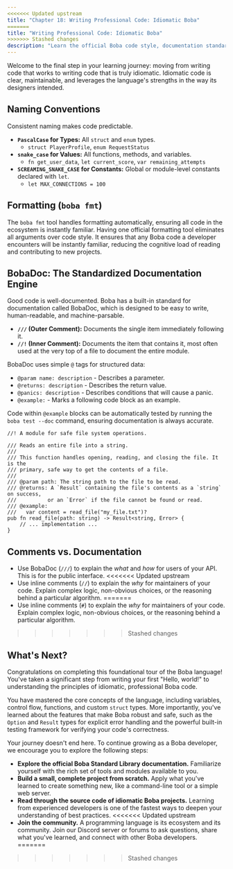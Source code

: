 ```yaml
---
<<<<<<< Updated upstream
title: "Chapter 18: Writing Professional Code: Idiomatic Boba"
=======
title: "Writing Professional Code: Idiomatic Boba"
>>>>>>> Stashed changes
description: "Learn the official Boba code style, documentation standards, and the philosophy behind them."
---
```


Welcome to the final step in your learning journey: moving from writing code that works to writing code that is truly idiomatic. Idiomatic code is clear, maintainable, and leverages the language's strengths in the way its designers intended.

## Naming Conventions

Consistent naming makes code predictable.

- **`PascalCase` for Types:** All `struct` and `enum` types.
  - `struct PlayerProfile`, `enum RequestStatus`
- **`snake_case` for Values:** All functions, methods, and variables.
  - `fn get_user_data`, `let current_score`, `var remaining_attempts`
- **`SCREAMING_SNAKE_CASE` for Constants:** Global or module-level constants declared with `let`.
  - `let MAX_CONNECTIONS = 100`

## Formatting (`boba fmt`)

The `boba fmt` tool handles formatting automatically, ensuring all code in the ecosystem is instantly familiar. Having one official formatting tool eliminates all arguments over code style. It ensures that any Boba code a developer encounters will be instantly familiar, reducing the cognitive load of reading and contributing to new projects.

## BobaDoc: The Standardized Documentation Engine

Good code is well-documented. Boba has a built-in standard for documentation called BobaDoc, which is designed to be easy to write, human-readable, and machine-parsable.

-   **`///` (Outer Comment):** Documents the single item immediately following it.
-   **`//!` (Inner Comment):** Documents the item that contains it, most often used at the very top of a file to document the entire module.

BobaDoc uses simple `@` tags for structured data:

-   `@param name: description` - Describes a parameter.
-   `@returns: description` - Describes the return value.
-   `@panics: description` - Describes conditions that will cause a panic.
-   `@example:` - Marks a following code block as an example.

Code within `@example` blocks can be automatically tested by running the `boba test --doc` command, ensuring documentation is always accurate.

```boba
//! A module for safe file system operations.

/// Reads an entire file into a string.
///
/// This function handles opening, reading, and closing the file. It is the
/// primary, safe way to get the contents of a file.
///
/// @param path: The string path to the file to be read.
/// @returns: A `Result` containing the file's contents as a `string` on success,
///          or an `Error` if the file cannot be found or read.
/// @example:
///   var content = read_file("my_file.txt")?
pub fn read_file(path: string) -> Result<string, Error> {
    // ... implementation ...
}
```

## Comments vs. Documentation

- Use BobaDoc (`///`) to explain the *what* and *how* for users of your API. This is for the public interface.
<<<<<<< Updated upstream
- Use inline comments (`//`) to explain the *why* for maintainers of your code. Explain complex logic, non-obvious choices, or the reasoning behind a particular algorithm.
=======
- Use inline comments (`#`) to explain the *why* for maintainers of your code. Explain complex logic, non-obvious choices, or the reasoning behind a particular algorithm.
>>>>>>> Stashed changes

## What's Next?

Congratulations on completing this foundational tour of the Boba language! You've taken a significant step from writing your first "Hello, world!" to understanding the principles of idiomatic, professional Boba code.

You have mastered the core concepts of the language, including variables, control flow, functions, and custom `struct` types. More importantly, you've learned about the features that make Boba robust and safe, such as the `Option` and `Result` types for explicit error handling and the powerful built-in testing framework for verifying your code's correctness.

Your journey doesn't end here. To continue growing as a Boba developer, we encourage you to explore the following steps:

-   **Explore the official Boba Standard Library documentation.** Familiarize yourself with the rich set of tools and modules available to you.
-   **Build a small, complete project from scratch.** Apply what you've learned to create something new, like a command-line tool or a simple web server.
-   **Read through the source code of idiomatic Boba projects.** Learning from experienced developers is one of the fastest ways to deepen your understanding of best practices.
<<<<<<< Updated upstream
-   **Join the community.** A programming language is its ecosystem and its community. Join our Discord server or forums to ask questions, share what you've learned, and connect with other Boba developers.
=======
>>>>>>> Stashed changes
